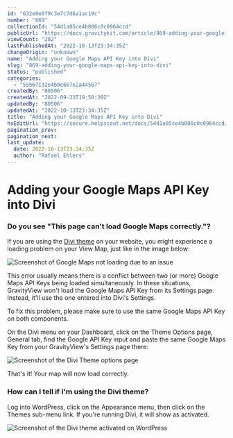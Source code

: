 ```yaml
---
id: "632e0e0f9c3e7c7d6a1ac19c"
number: "869"
collectionId: "54d1a05ce4b086c0c0964ccd"
publicUrl: "https://docs.gravitykit.com/article/869-adding-your-google-maps-api-key-into-divi"
viewCount: "282"
lastPublishedAt: "2022-10-13T23:34:35Z"
changeOrigin: "unknown"
name: "Adding your Google Maps API Key into Divi"
slug: "869-adding-your-google-maps-api-key-into-divi"
status: "published"
categories: 
  - "55b67132e4b0e667e2a44567"
createdBy: "80506"
createdAt: "2022-09-23T19:50:39Z"
updatedBy: "80506"
updatedAt: "2022-10-13T23:34:35Z"
title: "Adding your Google Maps API Key into Divi"
hsEditUrl: "https://secure.helpscout.net/docs/54d1a05ce4b086c0c0964ccd/article/632e0e0f9c3e7c7d6a1ac19c"
pagination_prev: 
pagination_next: 
last_update:
  date: 2022-10-13T23:34:35Z
  author: "Rafael Ehlers"
---
```


# Adding your Google Maps API Key into Divi

### Do you see "This page can't load Google Maps correctly."?

If you are using the [Divi theme](https://www.elegantthemes.com/gallery/divi/) on your website, you might experience a loading problem on your View Map, just like in the image below:

![Screenshot of Google Maps not loading due to an issue](https://s3.amazonaws.com/helpscout.net/docs/assets/54c58489e4b051242988532c/images/632e0f109c3e7c7d6a1ac1a2/file-A4dLo2RfU5.png)

This error usually means there is a conflict between two (or more) Google Maps API Keys being loaded simultaneously. In these situations, GravityView won't load the Google Maps API Key from its Settings page. Instead, it'll use the one entered into Divi's Settings.

To fix this problem, please make sure to use the same Google Maps API Key on both components.

On the Divi menu on your Dashboard, click on the Theme Options page, General tab, find the Google API Key input and paste the same Google Maps Key from your GravityView's Settings page there:

![Screenshot of the Divi Theme options page](https://s3.amazonaws.com/helpscout.net/docs/assets/54c58489e4b051242988532c/images/632e10608b1e2859512fd25c/file-pj8y1p85C3.png)

That's it! Your map will now load correctly.

### How can I tell if I'm using the Divi theme?

Log into WordPress, click on the Appearance menu, then click on the Themes sub-menu link. If you're running Divi, it will show as activated.

![Screenshot of the Divi theme activated on WordPress](https://s3.amazonaws.com/helpscout.net/docs/assets/54c58489e4b051242988532c/images/632e0ec0e42649264a92c8e4/file-dklCedCkze.png)